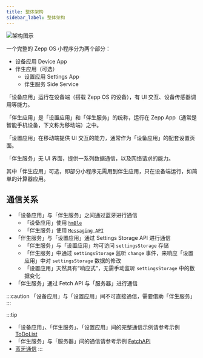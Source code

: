 ```yaml
---
title: 整体架构
sidebar_label: 整体架构
---
```


![架构图示](/img/docs/guides/architecture/architecture.jpg)

一个完整的 Zepp OS 小程序分为两个部分：

- 设备应用 Device App
- 伴生应用（可选）
  - 设置应用 Settings App
  - 伴生服务 Side Service

「设备应用」运行在设备端（搭载 Zepp OS 的设备），有 UI 交互、设备传感器调用等能力。

「伴生应用」是「设置应用」和「伴生服务」的统称，运行在 Zepp App（通常是智能手机设备，下文称为移动端）之中。

「设置应用」在移动端提供 UI 交互的能力，通常作为「设备应用」的配套设置页面。

「伴生服务」无 UI 界面，提供一系列数据通信，以及网络请求的能力。

其中「伴生应用」可选，即部分小程序无需用到伴生应用，只在设备端运行，如简单的计算器应用。

## 通信关系

- 「设备应用」与「伴生服务」之间通过蓝牙进行通信
  - 「设备应用」使用 [`hmBle`](../../reference/device-app-api/hmBle.mdx)
  - 「伴生服务」使用 [`Messaging API`](../../reference/side-service-api/messaging.mdx)
- 「伴生服务」与「设置应用」通过 Settings Storage API 进行通信
  - 「伴生服务」与「设置应用」均可访问 `settingsStorage` 存储
  - 「伴生服务」中通过 `settingsStorage` 监听 `change` 事件，来响应「设置应用」中对 `settingsStorage` 数据的修改
  - 「设置应用」天然具有“响应式”，无需手动监听 `settingsStorage` 中的数据变化
- 「伴生服务」通过 Fetch API 与「服务器」进行通信

:::caution
「设备应用」与「设置应用」间不可直接通信，需要借助「伴生服务」
:::

:::tip

- 「设备应用」、「伴生服务」、「设置应用」间的完整通信示例请参考示例 [ToDoList](../../samples/app/toDoList.md)
- 「伴生服务」与「服务器」间的通信请参考示例 [FetchAPI](../../samples/app/fetchAPI.md)
- [蓝牙通信](../best-practice/bluetooth-communication.mdx)
:::
